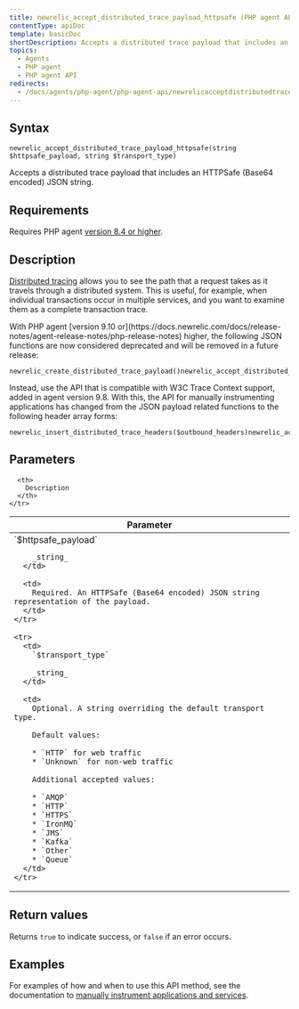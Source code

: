 ```yaml
---
title: newrelic_accept_distributed_trace_payload_httpsafe (PHP agent API)
contentType: apiDoc
template: basicDoc
shortDescription: Accepts a distributed trace payload that includes an HTTPSafe (Base64 encoded) JSON string.
topics:
  - Agents
  - PHP agent
  - PHP agent API
redirects:
  - /docs/agents/php-agent/php-agent-api/newrelicacceptdistributedtracepayloadhttpsafe-php-agent-api-0
---
```


## Syntax

```
newrelic_accept_distributed_trace_payload_httpsafe(string $httpsafe_payload, string $transport_type)
```

Accepts a distributed trace payload that includes an HTTPSafe (Base64 encoded) JSON string.

## Requirements

Requires PHP agent [version 8.4 or higher](https://docs.newrelic.com/docs/release-notes/agent-release-notes/php-release-notes).

## Description

[Distributed tracing](https://docs.newrelic.com/docs/agents/php-agent/features/distributed-tracing-php) allows you to see the path that a request takes as it travels through a distributed system. This is useful, for example, when individual transactions occur in multiple services, and you want to examine them as a complete transaction trace.

<Callout variant="important">
  With PHP agent [version 9.10 or](https://docs.newrelic.com/docs/release-notes/agent-release-notes/php-release-notes) higher, the following JSON functions are now considered deprecated and will be removed in a future release:

  ```
  newrelic_create_distributed_trace_payload()newrelic_accept_distributed_trace_payload($payload)newrelic_accept_distributed_trace_payload_httpsafe($payload)
  ```

  Instead, use the API that is compatible with W3C Trace Context support, added in agent version 9.8. With this, the API for manually instrumenting applications has changed from the JSON payload related functions to the following header array forms:

  ```
  newrelic_insert_distributed_trace_headers($outbound_headers)newrelic_accept_distributed_trace_headers($inbound_headers)
  ```
</Callout>

## Parameters

<Table>
  <thead>
    <tr>
      <th width="25%">
        Parameter
      </th>

      <th>
        Description
      </th>
    </tr>
  </thead>

  <tbody>
    <tr>
      <td>
        `$httpsafe_payload`

        _string_
      </td>

      <td>
        Required. An HTTPSafe (Base64 encoded) JSON string representation of the payload.
      </td>
    </tr>

    <tr>
      <td>
        `$transport_type`

        _string_
      </td>

      <td>
        Optional. A string overriding the default transport type.

        Default values:

        * `HTTP` for web traffic
        * `Unknown` for non-web traffic

        Additional accepted values:

        * `AMQP`
        * `HTTP`
        * `HTTPS`
        * `IronMQ`
        * `JMS`
        * `Kafka`
        * `Other`
        * `Queue`
      </td>
    </tr>
  </tbody>
</Table>

## Return values

Returns `true` to indicate success, or `false` if an error occurs.

## Examples

For examples of how and when to use this API method, see the documentation to [manually instrument applications and services](https://docs.newrelic.com/docs/agents/php-agent/features/distributed-tracing-php#manual).
